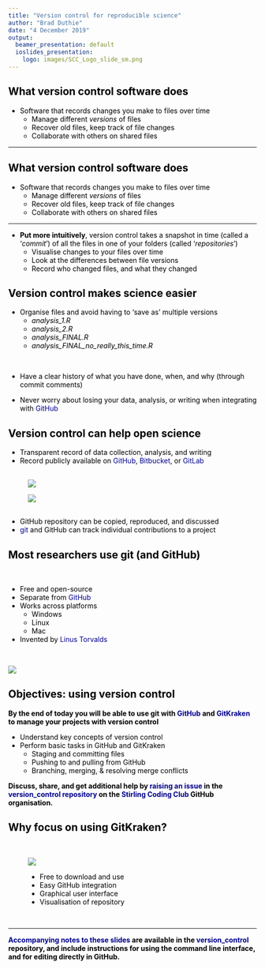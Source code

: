 ```yaml
---
title: "Version control for reproducible science"
author: "Brad Duthie"
date: "4 December 2019"
output:
  beamer_presentation: default
  ioslides_presentation:
    logo: images/SCC_Logo_slide_sm.png
---
```



<style type="text/css">
body p {
  color: #000000;
}
ul {
  color: black;
}
ol {
  color: black;
}
a {
    color: darkblue;
    text-decoration: none
}
.fifty {
   font-size: 50%;
   }
.seventy {
   font-size: 70%;
   }
slides > slide.backdrop {
  background: none !important;
  background-color: white !important;
}
slides > slide.title-slide hgroup h1 {
  color: black;
}
slides > slide.title-slide p {
  color: black;
}
slides > slide.light > hgroup h2 {
  color: black;
}
slides > slide.light > hgroup h1 {
  color: black;
}
ul {
  color: black;
}
ol {
  color: black;
}
p {
  color: black
}
h1, h2, h3, h4, h5, h6, h7, h8, p {
    color: black;
}
</style>

## What version control software does

- Software that records changes you make to files over time
    - Manage different *versions* of files
    - Recover old files, keep track of file changes
    - Collaborate with others on shared files

<hr>

##  What version control software does

- Software that records changes you make to files over time
    - Manage different *versions* of files
    - Recover old files, keep track of file changes
    - Collaborate with others on shared files

<hr>

- **Put more intuitively**, version control takes a snapshot in time (called a '*commit*') of all the files in one of your folders (called '*repositories*')
    - Visualise changes to your files over time
    - Look at the differences between file versions
    - Record who changed files, and what they changed

## Version control makes science easier

- Organise files and avoid having to 'save as' multiple versions 
    - *analysis_1.R*
    - *analysis_2.R*
    - *analysis_FINAL.R*
    - *analysis_FINAL_no_really_this_time.R*
    
<br>
    
- Have a clear history of what you have done, when, and why (through commit comments)

- Never worry about losing your data, analysis, or writing when integrating with [GitHub](http://github.com)


## Version control can help open science

- Transparent record of data collection, analysis, and writing
- Record publicly available on [GitHub](http://github.com), [Bitbucket](http://bitbucket.org), or [GitLab](http://gitlab.com)


<div class="columns-2" style="margin-top:30px; margin-bottom:30px; margin-left:40px">

![](images/github_logo.png)

![](images/gitlab.png)

</div>


- GitHub repository can be copied, reproduced, and discussed
- [git](https://git-scm.com/) and GitHub can track individual contributions to a project

## Most researchers use git (and GitHub)

<br>
<div class="columns-2">

- Free and open-source
- Separate from [GitHub](http://github.com)
- Works across platforms
    - Windows 
    - Linux
    - Mac
- Invented by [Linus Torvalds](https://en.wikipedia.org/wiki/Linus_Torvalds)

<br>

![](images/git.png)

</div>


## Objectives: using version control

**By the end of today you will be able to use git with [GitHub](http://github.com) and [GitKraken](http://gitkraken.com) to manage your projects with version control**

- Understand key concepts of version control
- Perform basic tasks in GitHub and GitKraken
    - Staging and committing files
    - Pushing to and pulling from GitHub
    - Branching, merging, & resolving merge conflicts

**Discuss, share, and get additional help by [raising an issue](https://github.com/StirlingCodingClub/version_control/issues) in the [version_control repository](https://github.com/StirlingCodingClub/version_control) on the [Stirling Coding Club](https://github.com/StirlingCodingClub) GitHub organisation.**

## Why focus on using GitKraken?


<br>
<div class="columns-2"   style="margin-left:40px; margin-right:20px">

![](images/gitkraken.png)

- Free to download and use
- Easy GitHub integration
- Graphical user interface
- Visualisation of repository

</div>
<br>
<hr>

**[Accompanying notes to these slides](https://stirlingcodingclub.github.io/version_control/vc_notes.html) are available in the [version_control](https://github.com/StirlingCodingClub/version_control) repository, and include instructions for using the command line interface, and for editing directly in GitHub.**

